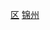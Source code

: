 {{Catnav|頁面分類|...|市辖区|辽宁市辖区}}
{{Catnav|頁面分類|...|辽宁县级行政区|锦州区县市}}
{{Catnav|頁面分類|...|辽宁地级市|锦州|锦州行政区划|锦州区县市}}
[[Category:锦州区县市|区]]
[[Category:辽宁市辖区|锦州]]
{{catmore|凌河区|锦州市凌河区}}